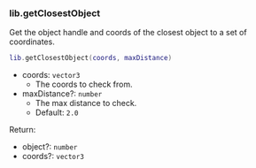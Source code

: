 ### lib.getClosestObject

Get the object handle and coords of the closest object to a set of coordinates.

```lua
lib.getClosestObject(coords, maxDistance)
```

- coords: `vector3`
  - The coords to check from.
- maxDistance?: `number`
  - The max distance to check.
  - Default: `2.0`

Return:

- object?: `number`
- coords?: `vector3`
